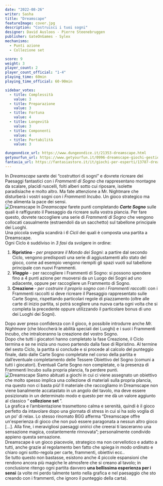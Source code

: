 ```yaml
---
date: "2022-08-26"
writer: Sasha
title: "Dreamscape"
featureImage: cover.jpg
description: "Costruisci i tuoi sogni"
designer: David Ausloos - Pierre Steenebruggen
publisher: GateOnGames - Sylex
mechanisms:
  - Punti azione
  - Collezione set

score: 9
weight: 3
player_count: 2
player_count_official: "1-4"
playing_time: 60min
playing_time_official: 60-90min

sidebar_votes:
  - title: Complessità
    value: 3
  - title: Preparazione
    value: 3
  - title: Fortuna
    value: 4
  - title: Longevità
    value: 3
  - title: Componenti
    value: 4
  - title: Portabilità
    value: 3

dungeondice_url: https://www.dungeondice.it/21353-dreamscape.html
getyourfun_url: https://www.getyourfun.it/0996-dreamscape-giochi-gestionali.html?fast_search=fs
fantasia_url: https://fantasiastore.it/it/giochi-per-esperti/13787-dreamscape.html
---
```


<Setting>
  In <em>Dreamscape </em>sarete dei “costruttori di sogni” e dovrete ricreare dei Paesaggi fantastici con i <em>Frammenti di Sogno</em> che rappresentano montagne da scalare, placidi ruscelli, folti alberi sotto cui riposare, isolette paradisiache e molto altro. Ma fate attenzione a Mr. Nightmare che disturberà i vostri sogni con i <em>Frammenti Incubo</em>. Un gioco strategico ma che alimenta la pace dei sensi.<br />
</Setting>

<img src="./game1.jpg" alt="Dreamscape" />

<Rules>
 In <em>Dreamscape</em> farete punti completando <strong><em>Carte Sogno</em></strong> sulle quali è raffigurato il Paesaggio da ricreare sulla vostra plancia. Per fare questo, dovrete raccogliere una serie di <em>Frammenti di Sogno</em> che vengono collocati casualmente (estraendoli da un sacchetto) sul tabellone principale dei Luoghi.<br />
Una piccola sveglia scandirà i <em>6 Cicli</em> dei quali è composta una partita a Dreamscape.<br />
Ogni Ciclo è suddiviso in <em>3 fasi </em>da svolgere in ordine:<br />
<ol>
<li><strong>Ripristino </strong><em>- per preparare il Mondo dei Sogni</em>: a partire dal secondo Ciclo, vengono predisposti una serie di aggiustamenti allo stato del gioco, come ad esempio vengono riempiti gli spazi vuoti sul tabellone principale con nuovi Frammenti.</li>
<li><strong><em>Viaggio</em></strong> - per raccogliere i Frammenti di Sogno: si possono spendere fino a 4 punti azione per muoversi da un Luogo dei Sogni ad uno adiacente, oppure per raccogliere un Frammento di Sogno.</li>
<li><strong>Creazione </strong><em>- per costruire il proprio sogno con i Frammenti raccolti</em>: con i Frammenti raccolti si deve ricreare il Paesaggio rappresentato sulle Carte Sogno, rispettando particolari regole di piazzamento (oltre alle carte di inizio partita, si potrà scegliere una nuova carta ogni volta che si completa la precedente oppure utilizzando il particolare bonus di uno dei Luoghi dei Sogni).</li>
</ol>
Dopo aver preso confidenza con il gioco, è possibile introdurre anche <em>Mr. Nightmare</em> (che bloccherà le abilità speciali dei Luoghi) e i suoi i Frammenti Incubo, che intralceranno la creazione del vostro Sogno.<br />
Dopo che tutti i giocatori hanno completato la fase Creazione, il Ciclo termina e se ne inizia uno nuovo partendo dalla fase di Ripristino. Al termine del sesto Ciclo, la partita si conclude e si procede al calcolo del punteggio finale, dato dalle Carte Sogno completate nel corso della partita e dall’eventuale completamento delle Tessere Obiettivo del Sogno (comuni a tutti i giocatori). Eventuali Carte Sogno non completate, o la presenza di Frammenti Incubo sulla propria plancia, fa perdere punti.<br />
</Rules>

<img src="./game2.jpg" alt="Dreamscape" />

<Feedback>
  Siamo abituati a giochi in cui ci viene assegnato un obiettivo che molto spesso implica una collezione di materiali sulla propria plancia, ma questo non ci basta più! Il materiale che raccogliamo in Dreamscape non viene banalmente accatastato in un angolo del tavolo, ma deve essere posizionato in un determinato modo e questo per me dà un valore aggiunto al classico “<strong><Link to="/mechanisms/collezione-set/" > collezione set </Link> </strong>”.<br />
La grafica e l’ambientazione trasmettono calma e serenità, quindi è il gioco perfetto da intavolare dopo una giornata di stress in cui si ha solo voglia di un po’ di relax. Lo stesso rinomato BGG afferma “Dreamscape offre un'esperienza di gioco che non può essere paragonata a nessun altro gioco […]. Alla fine, i meravigliosi paesaggi onirici che creerai ti lasceranno una sensazione magica, costantemente rinnovata”; personalmente condivido appieno questa sensazione.<br />
Dreamscape è un gioco piacevole, strategico ma non cervellotico e adatto a tutti, anche grazie al regolamento ben fatto che spiega in modo ordinato e chiaro ogni sotto-regola per carte, frammenti, obiettivi ecc..<br />
Se tutto questo non bastasse, esistono anche 4 piccole espansioni che rendono ancora più magiche le atmosfere che si creano al tavolo; in conclusione ritengo ogni partita davvero <strong>una bellissima esperienza per i sensi</strong> (a volte mi perdo talmente tanto nella grafica e nel paesaggio che sto creando con i frammenti, che ignoro il punteggio della carta).<br />
</Feedback>

<Instagram id="Cht_JZ6jrLt" />